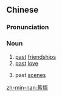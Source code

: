 {{also|旧情}}
==Chinese==
{{zh-forms|s=旧情}}

===Pronunciation===
{{zh-pron
|m=jiùqíng
|c=gau6 cing4
|mn=kū-chêng/kiū-chêng
|mn_note=kiū-chêng - literary
|cat=n
}}

===Noun===
{{zh-noun}}

# [[past]] [[friendship]]s
# [[past]] [[love]]
#: {{zh-x|舊情.復燃|rekindling an old flame}}
# past [[scene]]s

[[zh-min-nan:舊情]]